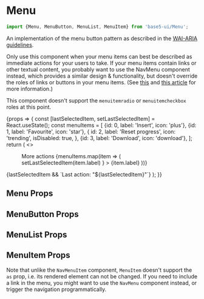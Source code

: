 

<Meta title="Components/Menu" component={Menu} />

# Menu

```jsx
import {Menu, MenuButton, MenuList, MenuItem} from 'base5-ui/Menu';
```

An implementation of the menu button pattern as described in the [WAI-ARIA guidelines](https://www.w3.org/TR/wai-aria-practices-1.1/#menubutton).

Only use this component when your menu items can best be described as immediate actions for your users to take.
If your menu items contain links or other textual content, you probably want to use the <LinkTo kind="Components/Menu (Nav)">NavMenu</LinkTo> component instead, which provides a similar design & functionality, but doesn't override the roles of links or buttons in your menu items. (See [this](https://adrianroselli.com/2017/10/dont-use-aria-menu-roles-for-site-nav.html) and [this article](https://www.marcozehe.de/wai-aria-menus-use-with-care/) for more information.)

This component doesn't support the `menuitemradio` or `menuitemcheckbox` roles at this point.

<Canvas>
	<Story name="Menu" args={{id: 'demo-menu', menuPlacement: 'bottom'}}>
		{props => {
			const [lastSelectedItem, setLastSelectedItem] = React.useState();
			const menuItems = [
				{id: 0, label: 'Insert', icon: 'plus'},
				{id: 1, label: 'Favourite', icon: 'star'},
				{
					id: 2,
					label: 'Reset progress',
					icon: 'trending',
					isDisabled: true,
				},
				{id: 3, label: 'Download', icon: 'download'},
			];
			return (
				<>
					<Menu {...props}>
						<MenuButton iconRight icon="chevron">
							More actions
						</MenuButton>
						<MenuList>
							{menuItems.map(item => (
								<MenuItem
									key={item.id}
									icon={item.icon}
									isDisabled={item.isDisabled}
									onClick={() =>
										setLastSelectedItem(item.label)
									}
								>
									{item.label}
								</MenuItem>
							))}
						</MenuList>
					</Menu>
					<Status mt={lastSelectedItem ? 's' : null}>
						{lastSelectedItem &&
							`Last action: "${lastSelectedItem}"`}
					</Status>
				</>
			);
		}}
	</Story>
</Canvas>

## Menu Props

<ArgsTable story="Menu" />

## MenuButton Props

<ArgsTable of={MenuButton} />

## MenuList Props

<ArgsTable of={MenuList} />

## MenuItem Props

Note that unlike the `NavMenuItem` component, `MenuItem` doesn't support the `as` prop, i.e. its rendered element can not be changed. If you need to include a link in the menu, you might want to use the `NavMenu` component instead, or trigger the navigation programmatically.

<ArgsTable of={MenuItem} />
